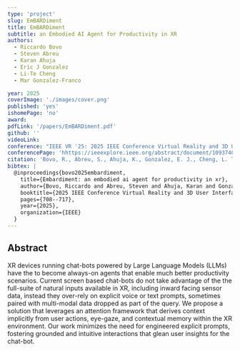 ```yaml
---
type: 'project'
slug: EmBARDiment
title: EmBARDiment
subtitle: an Embodied AI Agent for Productivity in XR
authors:
  - Riccardo Bovo
  - Steven Abreu
  - Karan Ahuja
  - Eric J Gonzalez
  - Li-Te Cheng
  - Mar Gonzalez-Franco

year: 2025
coverImage: './images/cover.png'
published: 'yes'
ishomePage: 'no'
award:
pdfLink: '/papers/EmBARDiment.pdf'
github: ''
videoLink:
conference: "IEEE VR '25: 2025 IEEE Conference Virtual Reality and 3D User Interfaces (VR)"
conferencePage: 'hhttps://ieeexplore.ieee.org/abstract/document/10937406'
citation: 'Bovo, R., Abreu, S., Ahuja, K., Gonzalez, E. J., Cheng, L. T., & Gonzalez-Franco, M. (2025, March). Embardiment: an embodied ai agent for productivity in xr. In 2025 IEEE Conference Virtual Reality and 3D User Interfaces (VR) (pp. 708-717). IEEE.'
bibtex: |
  @inproceedings{bovo2025embardiment,
    title={Embardiment: an embodied ai agent for productivity in xr},
    author={Bovo, Riccardo and Abreu, Steven and Ahuja, Karan and Gonzalez, Eric J and Cheng, Li-Te and Gonzalez-Franco, Mar},
    booktitle={2025 IEEE Conference Virtual Reality and 3D User Interfaces (VR)},
    pages={708--717},
    year={2025},
    organization={IEEE}
  }
---
```


## Abstract

XR devices running chat-bots powered by Large Language Models (LLMs) have the to become always-on agents that enable much better productivity scenarios. Current screen based chat-bots do not take advantage of the the full-suite of natural inputs available in XR, including inward facing sensor data, instead they over-rely on explicit voice or text prompts, sometimes paired with multi-modal data dropped as part of the query. We propose a solution that leverages an attention framework that derives context implicitly from user actions, eye-gaze, and contextual memory within the XR environment. Our work minimizes the need for engineered explicit prompts, fostering grounded and intuitive interactions that glean user insights for the chat-bot.

